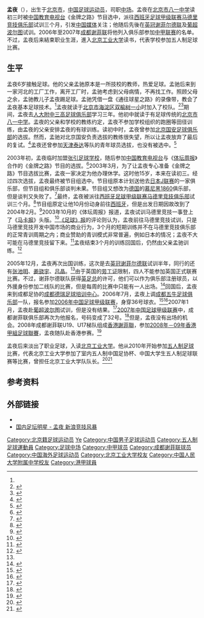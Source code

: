 {{noteTA
|G1=足球
|G2=西甲
|1=zh-cn:波尔图;zh-mo:波爾圖;zh-hk:波圖;zh-tw:波爾圖;
|2=zh-hans:谢菲尔德联; zh-hk:錫菲聯; zh-tw:謝菲爾德聯;
|3=zh-hans:中国足球甲级联赛;zh-hk:中國足球甲級聯賽;zh-tw:中國足球甲級聯賽;
|4=zh-hans:慕尼黑1860; zh-hant:1860慕尼黑;
}}
{{Football player infobox |
playername = 孟夜|
image = |
fullname = 孟夜|
nickname = |
dateofbirth ={{birth date and age|1988|1|30}} |
cityofbirth = [[北京市|北京市]] |
countryofbirth = {{flagicon|CHN}} [[中华人民共和国|中国]] |
height =  |
currentclub =  |
clubnumber = |
position = [[中场|中场]] |
youthyears1 = 2006|
youthclubs1 = [[谢菲尔德联|谢菲尔德联]]|
youthyears2 = 2006|
youthclubs2 = [[成都德瑞足球培训中心|成都德瑞足球培训中心]]|
years1 = 2006 - 2007|
clubs1 = [[成都谢菲联|成都谢菲联]]|
caps1 = 0|
goals1= 0 |
years2 = 2008 - 2009|
clubs2 = [[香港謝菲聯|香港謝菲聯]]|
caps2 = |
goals2= 1 |
nationalyears = |
nationalteam = |
nationalcaps(goals) =  |
pcupdate = |
ntupdate =  |
}}

'''孟夜'''（{{bd|1988年|1月30日}}），出生于[[北京市|北京市]]，[[中国|中国]][[足球|足球]][[运动员|运动员]]，司职[[中场|中场]]。孟夜在[[北京市八一中学|北京市八一中学]]读初三时被[[中国教育电视台|中国教育电视台]]《金牌之路》节目选中，派往[[西班牙足球甲级联赛|西班牙足球甲级联赛]][[马德里竞技俱乐部|马德里竞技俱乐部]]试训三个月，引发[[中国媒体|中国媒体]]关注；他随后先後在[[英冠|英冠]][[谢菲尔德联|谢菲尔德联]]及[[葡超|葡超]][[波尔图足球俱乐部|波尔图]]试训。2006年至2007年[[成都谢菲联|成都谢菲联]]将他列入俱乐部参加[[中甲联赛|中甲联赛]]的名单。不过，孟夜后来結束职业生涯，進入[[北京工业大学|北京工业大学]]读书，代表学校参加五人制足球比赛。

== 生平 ==
孟夜6岁接触足球。他的父亲孟驰原本是一所技校的教师，热爱足球。孟驰后来到一家河北的工厂工作，离开工厂时，孟驰考虑到父母病情，不再找工作。照顾父母之余，孟驰教儿子孟夜踢足球。孟驰凭借一盘《通往球星之路》的录像带，教会了孟夜基本足球技术。<ref name=nm/>孟夜就读于[[北京市|北京市]][[海淀区|海淀区]][[双榆树一小|双榆树一小]]时加入了校队。<ref>{{cite news|title=孟夜母校为其开送行会 15岁少年即将踏上试训马竞之旅|url=http://sports.sina.com.cn/s/2003-11-03/012988699s.shtml|accessdate=2015-03-18|newspaper=北京娱乐信报|date=2003-11-03|archive-date=2015-04-02|archive-url=https://web.archive.org/web/20150402121624/http://sports.sina.com.cn/s/2003-11-03/012988699s.shtml|dead-url=no}}</ref><ref name=wlw>{{cite news|title=父母永远是孩子最好的老师|url=http://news.k618.cn/wlgc/201301/t20130108_2787220_1.html|accessdate=2015-03-18|newspaper=未来网|date=2013-01-08|archive-url=https://web.archive.org/web/20150402134441/http://news.k618.cn/wlgc/201301/t20130108_2787220_1.html|archive-date=2015-04-02|dead-url=yes}}</ref>期间，孟夜去[[人大附中三高足球俱乐部|人大附中三高足球俱乐部]]学习三年。他初中就读于有足球传统的[[北京市八一中学|北京市八一中学]]。孟夜的父亲和学校的教练约定，孟夜不参加学校组织的跑圈等田径训练，由孟夜的父亲安排孟夜的有球训练。读初中时，孟夜曾参加[[北京国安足球俱乐部|北京国安足球俱乐部]]的选拔。然而，孟驰对北京国安负责选拔的教练很失望，所以让孟夜放弃了最后的复试。<ref name=nm>{{cite news|title=15岁试训马德里　孟夜成长绝对内幕|url=http://news.xinhuanet.com/nsports/2003-10/23/content_1138908.htm|accessdate=2015-03-18|newspaper=北京娱乐信报|date=2003-10-23|archive-date=2015-04-02|archive-url=https://web.archive.org/web/20150402175458/http://news.xinhuanet.com/nsports/2003-10/23/content_1138908.htm|dead-url=no}}</ref>孟夜还曾参加[[天津泰达|天津泰达]]等队的青年球员选拔，也没有被选中。<ref>{{cite news|title=被安排进青年队 孟夜:我要成为马竞的黑马|url=http://news.dayoo.com/sports/gb/content/2004-02/04/content_1394654.htm|accessdate=2015-03-18|newspaper=足球报|date=2004-02-04|deadurl=yes|archiveurl=https://web.archive.org/web/20150402161801/http://news.dayoo.com/sports/gb/content/2004-02/04/content_1394654.htm|archivedate=2015-04-02}}</ref>

2003年初，孟夜临时加盟[[张引足球学校|张引足球学校]]，随后参加[[中国教育电视台|中国教育电视台]]与《[[体坛周报|体坛周报]]》合作的《金牌之路》节目的选拔。<ref name=jd>{{cite news|title=谢联成中国球员留学基地 北京小将孟夜昨赴英国|url=http://sports.sina.com.cn/s/2005-12-16/0517732861s.shtml|accessdate=2015-03-18|newspaper=北京娱乐信报|date=2005-12-16|archive-date=2015-04-02|archive-url=https://web.archive.org/web/20150402102055/http://sports.sina.com.cn/s/2005-12-16/0517732861s.shtml|dead-url=no}}</ref>2003年3月，为了让孟夜专心准备《金牌之路》节目选拔比赛，孟夜一家决定为他办理休学。这时他15岁，本来在读初三。经过四次选拔，孟夜最终被节目组选中。节目组原本计划送他去[[日本|日本]][[J联赛|J联赛]]的一家俱乐部，但节目组和俱乐部谈判未果。节目组又想改为[[德国|德国]]的[[1860慕尼黑足球俱樂部|慕尼黑1860]]俱乐部，但是谈判又失败了。<ref>{{cite news|title=北京八一中学的15岁少年孟夜终获出国试训机会|url=http://sports.sina.com.cn/s/2003-10-16/004474279s.shtml|accessdate=2015-03-20|newspaper=北京娱乐信报|date=2003-10-16|archive-date=2016-03-04|archive-url=https://web.archive.org/web/20160304132722/http://sports.sina.com.cn/s/2003-10-16/004474279s.shtml|dead-url=no}}</ref>最终，孟夜被派往[[西班牙足球甲级联赛|西班牙足球甲级联赛]][[马德里竞技俱乐部|马德里竞技俱乐部]]试训三个月。<ref>{{cite news|title=少年孟夜与《金牌之路》签约 月底赴西甲马竞试训|url=http://sports.sina.com.cn/c/2003-10-27/1552633902.shtml|accessdate=2015-03-18|newspaper=千龙新闻网|date=2003-10-27|archive-date=2015-04-02|archive-url=https://web.archive.org/web/20150402100808/http://sports.sina.com.cn/c/2003-10-27/1552633902.shtml|dead-url=no}}</ref>节目组原定让他10月份动身前往[[西班牙|西班牙]]，但是出发日期因故改到了2004年2月。<ref>{{cite news|title=商毅之后还有还有后来人 少年孟夜今起身马德里试训|url=http://sports.sina.com.cn/s/2004-02-03/0215158564s.shtml|accessdate=2015-03-18|newspaper=北京娱乐信报|date=2004-02-03|archive-date=2015-04-02|archive-url=https://web.archive.org/web/20150402160230/http://sports.sina.com.cn/s/2004-02-03/0215158564s.shtml|dead-url=no}}</ref>2003年10月的《体坛周报》报道，孟夜试训马德里竞技一事登上了《[[马卡报|马卡报]]》头版。<ref>{{cite news|title=策划中国少年西甲之路 马德里竞技劳尔恩师迎孟夜|url=http://sports.sina.com.cn/g/2003-10-16/1047620163.shtml|accessdate=2015-03-18|newspaper=体坛周报|date=2003-10-16|archive-date=2015-04-02|archive-url=https://web.archive.org/web/20150402153029/http://sports.sina.com.cn/g/2003-10-16/1047620163.shtml|dead-url=no}}</ref>[[足球报|《足球》报]]的评论则认为，孟夜前往马德里竞技试训，只是马德里竞技开发中国市场的商业行为，3个月的短期训练并不在马德里竞技俱乐部的正常青训周期之内；商业赞助的青训模式非常普遍，例如日本的情况；孟夜不大可能在马德里竞技留下来。<ref>{{cite news|title=陈冰：孟夜不会一步登天|url=http://sports.sina.com.cn/s/2004-02-04/1117160093s.shtml|accessdate=2015-03-18|newspaper=《足球》报|date=2004-02-04|archive-date=2015-04-02|archive-url=https://web.archive.org/web/20150402095947/http://sports.sina.com.cn/s/2004-02-04/1117160093s.shtml|dead-url=no}}</ref>孟夜结束3个月的训练回国后，仍然由父亲孟驰训练。<ref>{{cite news|title=孟夜可能近期重返欧洲留学 目的地可能是法国或英国|url=http://sports.sina.com.cn/s/2005-04-11/0205539311s.shtml|accessdate=2015-03-18|newspaper=北京娱乐信报|date=2005-04-11|archive-date=2015-04-02|archive-url=https://web.archive.org/web/20150402101801/http://sports.sina.com.cn/s/2005-04-11/0205539311s.shtml|dead-url=no}}</ref>

2005年12月，孟夜再次出国训练，这次是去[[英冠|英冠]][[谢菲尔德联|谢菲尔德联]]试训半年，同行的还有[[张池明_(足球运动员)|张池明]]、[[姜骁宇|姜骁宇]]、[[吕晶|吕晶]]。<ref name=jd/>由于英国的[[劳工证|劳工证]]限制，四人不能参加英国正式联赛比赛。不过，谢菲尔德联队获得[[英足总|英足总]]的许可，他们可以作为俱乐部注册球员，以外援身份参加二线队的比赛，但是每周的比赛中只能有一人出场。<ref>{{cite news|url=http://sports.dbw.cn/system/2006/01/17/050238609.shtml|date=2006-01-17|title=中国小将正式登场英国联赛 未满17岁创留洋纪录|newspaper=搜狐体育|accessdate=2015-03-14|archive-date=2015-04-02|archive-url=https://web.archive.org/web/20150402142333/http://sports.dbw.cn/system/2006/01/17/050238609.shtml|dead-url=yes}}</ref>回国后，孟夜来到成都足协的[[成都德瑞足球培训中心|成都德瑞足球培训中心]]。2006年7月，孟夜上调[[成都五牛足球俱乐部|成都五牛足球俱乐部]]一队，报名参加[[2006年中国足球甲级联赛|2006年中国足球甲级联赛]]，身穿36号球衣。<ref>{{cite news|title=成都五牛调兵五虎出笼 小帅虎吕晶曾经三次留洋|url=http://sports.sohu.com/20060722/n244393508.shtml|accessdate=2015-03-18|newspaper=四川在线-天府早报|date=2006-07-22|archive-date=2015-04-02|archive-url=https://web.archive.org/web/20150402090600/http://sports.sohu.com/20060722/n244393508.shtml|dead-url=no}}</ref><ref>{{cite news|title=成都谢菲联足球俱乐部队2006赛参赛队员名单|url=http://sports.sina.com.cn/b/2006-03-13/16342100376.shtml|accessdate=2015-03-18|newspaper=新浪体育|date=2006-03-13|archive-date=2015-04-02|archive-url=https://web.archive.org/web/20150402105640/http://sports.sina.com.cn/b/2006-03-13/16342100376.shtml|dead-url=no}}</ref>2007年1月，孟夜赴[[葡超|葡超]][[波尔图足球俱乐部|波尔图]]试训，但是没有结果。<ref>{{cite news|title=北京少年锲而不舍坚持梦想 孟夜即将试训波尔图|url=http://sports.sohu.com/20070103/n247403254.shtml|accessdate=2015-03-18|newspaper=搜狐体育|date=2007-01-03|archive-date=2015-04-02|archive-url=https://web.archive.org/web/20150402121014/http://sports.sohu.com/20070103/n247403254.shtml|dead-url=no}}</ref>[[2007年中国足球甲级联赛|2007年中国足球甲级联赛]]中，成都谢菲联俱乐部再次为他报名，号码变成了32号。<ref>{{cite news|title=2007中国足球甲级联赛球员成都谢菲联大名单|url=http://sports.sohu.com/20070330/n249072286.shtml|accessdate=2015-03-18|newspaper=搜狐体育|date=2007-03-30|archive-date=2015-04-02|archive-url=https://web.archive.org/web/20150402171927/http://sports.sohu.com/20070330/n249072286.shtml|dead-url=no}}</ref>但是，孟夜没有出场的机会。2008年成都谢菲联U19、U17梯队组成[[香港謝菲聯|香港謝菲聯]]，参加[[2008年－09年香港甲組足球聯賽|2008年－09年香港甲組足球聯賽]]，孟夜随队赴香港参赛。<ref>{{cite news|title=成都足球进军香港甲级联赛 香港谢菲联横空出世|url=http://sports.sohu.com/20080909/n259454217.shtml|accessdate=2015-03-18|newspaper=四川新闻网-成都日报|date=2008-09-09|archive-date=2015-04-02|archive-url=https://web.archive.org/web/20150402175837/http://sports.sohu.com/20080909/n259454217.shtml|dead-url=no}}</ref>

孟夜后来淡出了职业足球，入读[[北京工业大学|北京工业大学]]。他从2010年开始参加[[五人制足球|五人制足球]]比赛，代表北京工业大学参加了室内五人制中国足协杯、中国大学生五人制足球联赛等比赛，曾担任北京工业大学队队长。<ref>{{cite news|title=五人制足协杯比赛明日开战 ——访北京工业大学代表队|url=http://www.szsnews.net/html/szbz/20120719/szbz62239.html|accessdate=2015-03-18|newspaper=石嘴山日报|date=2012-07-19|deadurl=yes|archiveurl=https://web.archive.org/web/20150402160532/http://www.szsnews.net/html/szbz/20120719/szbz62239.html|archivedate=2015-04-02}}</ref><ref>{{cite news|title=大学生足球赛场模仿搭火车动作 暗示春运回家难|url=http://sports.sohu.com/20140114/n393505643.shtml|accessdate=2015-03-18|newspaper=搜狐体育|date=2014-01-14|archive-date=2015-04-02|archive-url=https://web.archive.org/web/20150402110004/http://sports.sohu.com/20140114/n393505643.shtml|dead-url=no}}</ref>

== 参考资料 ==
{{reflist|2}}

== 外部链接 ==
* {{sinaweibo|2183679181}}
* [http://sports.sina.com.cn/star/mengye/ 国内足坛明星 - 孟夜 新浪竞技风暴]{{Wayback|url=http://sports.sina.com.cn/star/mengye/ |date=20150402110958 }}

{{DEFAULTSORT:Meng Ye}}
[[Category:北京籍足球运动员|Category:北京籍足球运动员]]
[[Category:孟姓|Ye]]
[[Category:中国男子足球运动员|Category:中国男子足球运动员]]
[[Category:五人制足球運動員|Category:五人制足球運動員]]
[[Category:足球中场|Category:足球中场]]
[[Category:中甲球员|Category:中甲球员]]
[[Category:成都谢菲联球员|Category:成都谢菲联球员]]
[[Category:中国海外足球运动员|Category:中国海外足球运动员]]
[[Category:北京工业大学校友|Category:北京工业大学校友]]
[[Category:中国人民大学附属中学校友|Category:中国人民大学附属中学校友]]
[[Category:港甲球員|Category:港甲球員]]
